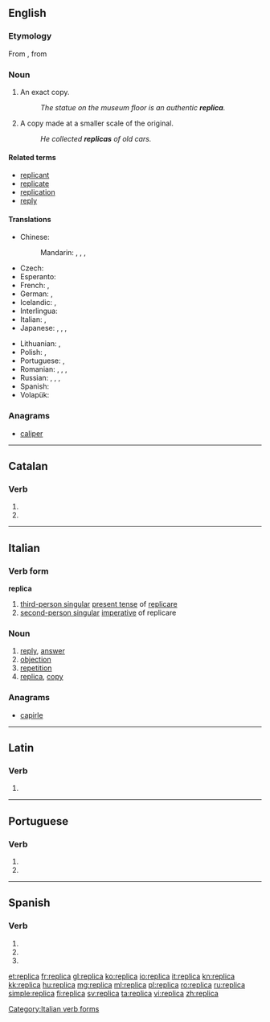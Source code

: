 ==English==

===Etymology===
From {{etyl|it|en}}, from {{etyl|la|en}} {{term|replico|replicare|lang=la|to copy}}

===Noun===
{{en-noun}}

# An exact copy.
#: ''The statue on the museum floor is an authentic '''replica'''.''
# A copy made at a smaller scale of the original.
#: ''He collected '''replicas''' of old cars.''

====Related terms====
* [[replicant]]
* [[replicate]]
* [[replication]]
* [[reply]]

====Translations====
{{trans-top|an exact copy}}
* Chinese:
*: Mandarin: {{t|cmn|複製品|sc=Hani}}, {{t|cmn|复制品|tr=fùzhìpǐn|sc=Hani}}, {{t|cmn|複製|sc=Hani}}, {{t|cmn|复制|tr=fùzhì|sc=Hani}}
* Czech: {{t+|cs|replika|f}}
* Esperanto: {{t-|eo|repliko}}
* French: {{t+|fr|réplique|f}}, {{t-|fr|copie exacte|f}}
* German: {{t-|de|Nachbildung|f}}, {{t-|de|exakte Kopie|f}}
* Icelandic: {{t-|is|eftirmynd|f}}, {{t+|is|eftirlíking|f}}
* Interlingua: {{t-|ia|replica}}
* Italian: {{t+|it|replica|f}}, {{t-|it|copia esatta|f}}
* Japanese: {{t+|ja|複製|tr=ふくせい, fukusei|sc=Jpan}}, {{t-|ja|写し|tr=うつし, utsushi|sc=Jpan}}, {{t-|ja|模造品|tr=もぞうひん, mozōhin|sc=Jpan}}, {{t-|ja|レプリカ|tr=repurika|sc=Jpan}}
{{trans-mid}}
* Lithuanian: {{t+|lt|kopija}}, {{t-|lt|replika}}
* Polish: {{t+|pl|kopia}}, {{t+|pl|replika}}
* Portuguese: {{t+|pt|réplica|f}}, {{t-|pt|cópia exata|f}}
* Romanian: {{t-|ro|copie|f}}, {{t-|ro|copii|f-p}}, {{t-|ro|replică|f}}, {{t+|ro|reproducere|f}}
* Russian: {{tø|ru|[[точный|точная]] [[копия]]|f|tr=tóčnaja kópija|sc=Cyrl}}, {{t+|ru|репродукция|f|tr=reprodúkcija|sc=Cyrl}}, {{t+|ru|реплика|f|tr=réplika|sc=Cyrl}} {{qualifier|rare in this sense}}, {{t+|ru|муляж|m|tr=muljáž|sc=Cyrl}}
* Spanish: {{t+|es|réplica|f}}
* Volapük: {{t+|vo|samäd}}
{{trans-bottom}}

===Anagrams===
* [[caliper#English|caliper]]

----

==Catalan==

===Verb===
{{head|ca|verb form}}

# {{ca-verb form of|p=3|n=sg|t=pres|m=ind|replicar}}
# {{ca-verb form of|p=2|n=sg|m=impr|replicar}}

----

==Italian==

===Verb form===
'''replica'''

# [[third-person singular]]  [[present tense]] of [[replicare]]
# [[second-person singular]] [[imperative]] of replicare

===Noun===
{{it-noun|f|repliche}}

# [[reply]], [[answer]]
# [[objection]]
# [[repetition]]
# [[replica]], [[copy]]

===Anagrams===
* [[capirle#Italian|capirle]]

[[Category:Italian verb forms]]

----

==Latin==

===Verb===
{{la-verb-form|replicā}}

# {{conjugation of|replicō||2|s|pres|act|imp|lang=la}}

----

==Portuguese==

===Verb===
{{head|pt|verb form}}

# {{conjugation of|replicar||3|s|present|indicative|lang=pt}}
# {{conjugation of|replicar||2|s|imperative|lang=pt}}

----

==Spanish==

===Verb===
{{es-verb-form|replicar}}

# {{es-verb form of|ending=ar|mood=imperative|sense=affirmative|pers=2|formal=no|number=singular|replicar}}
# {{es-verb form of|ending=ar|mood=indicative|tense=present|pers=2|formal=yes|number=singular|replicar}}
# {{es-verb form of|ending=ar|mood=indicative|tense=present|pers=3|number=singular|replicar}}

[[et:replica]]
[[fr:replica]]
[[gl:replica]]
[[ko:replica]]
[[io:replica]]
[[it:replica]]
[[kn:replica]]
[[kk:replica]]
[[hu:replica]]
[[mg:replica]]
[[ml:replica]]
[[pl:replica]]
[[ro:replica]]
[[ru:replica]]
[[simple:replica]]
[[fi:replica]]
[[sv:replica]]
[[ta:replica]]
[[vi:replica]]
[[zh:replica]]